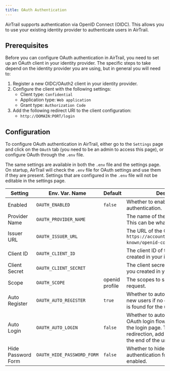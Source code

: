 ```yaml
---
title: OAuth Authentication
---
```


AirTrail supports authentication via OpenID Connect (OIDC).
This allows you to use your existing identity provider to authenticate users in AirTrail.

## Prerequisites

Before you can configure OAuth authentication in AirTrail, you need to set up an OAuth client in your identity provider.
The specific steps to take depend on the identity provider you are using, but in general you will need to:

1. Register a new OIDC/OAuth2 client in your identity provider.
2. Configure the client with the following settings:
   - Client type: `Confidential`
   - Application type: `Web application`
   - Grant type: `Authorization Code`
3. Add the following redirect URI to the client configuration:
   - `http://DOMAIN:PORT/login`

## Configuration

To configure OAuth authentication in AirTrail, either go to the `Settings` page and click on the `OAuth` tab (you need
to be an
admin to access this page), or configure OAuth through the `.env` file.

The same settings are available in both the `.env` file and the settings page.
On startup, AirTrail will check the `.env` file for OAuth settings and use them if they are present.
Settings that are configured in the `.env` file will not be editable in the settings page.

| Setting            | Env. Var. Name             | Default        | Description                                                                                                                                                   |
| ------------------ | -------------------------- | -------------- | ------------------------------------------------------------------------------------------------------------------------------------------------------------- |
| Enabled            | `OAUTH_ENABLED`            | `false`        | Whether to enable OAuth authentication.                                                                                                                       |
| Provider Name      | `OAUTH_PROVIDER_NAME`      |                | The name of the OAuth provider. This can be whatever you want.                                                                                                |
| Issuer URL         | `OAUTH_ISSUER_URL`         |                | The URL of the OIDC issuer (e.g. `https://accounts.google.com/.well-known/openid-configuration`).                                                             |
| Client ID          | `OAUTH_CLIENT_ID`          |                | The client ID of the OAuth client you created in your identity provider.                                                                                      |
| Client Secret      | `OAUTH_CLIENT_SECRET`      |                | The client secret of the OAuth client you created in your identity provider.                                                                                  |
| Scope              | `OAUTH_SCOPE`              | openid profile | The scopes to send with the request.                                                                                                                          |
| Auto Register      | `OAUTH_AUTO_REGISTER`      | `true`         | Whether to automatically register new users if no existing AirTrail user is found for the username.                                                           |
| Auto Login         | `OAUTH_AUTO_LOGIN`         | `false`        | Whether to automatically launch the OAuth login flow when a user visits the login page. To prevent redirection, add `?autoLogin=false` to the end of the url. |
| Hide Password Form | `OAUTH_HIDE_PASSWORD_FORM` | `false`        | Whether to hide the password authentication form when OAuth is enabled.                                                                                       |
